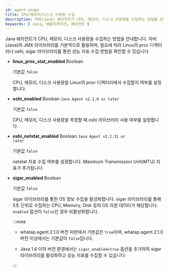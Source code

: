 ```yaml
---
id: agent-usage
title: CPU/메모리/디스크 사용량 수집
description: 자바(Java) 에이전트가 CPU, 메모리, 디스크 사용량을 수집하는 방법을 안내합니다. 자바(Java)의 JMX 라이브러리를 기본적으로 활용하며, 필요에 따라 Linux의 proc 디렉터리나 oshi, sigar 라이브러리를 통한 성능 지표 수집 방법을 확인할 수 있습니다.
keywords: [ Java, 애플리케이션, 에이전트 ]
---
```


Java 에이전트가 CPU, 메모리, 디스크 사용량을 수집하는 방법을 안내합니다. 자바(Java)의 JMX 라이브러리를 기본적으로 활용하며, 필요에 따라 Linux의 proc 디렉터리나 oshi, sigar 라이브러리를 통한 성능 지표 수집 방법을 확인할 수 있습니다.

* **linux_proc_stat_enabled** <span class='type'>Boolean</span>

  기본값 `false`

  CPU, 메모리, 디스크 사용량을 Linux의 *proc* 디렉터리에서 수집할지 여부를 설정합니다.

* **oshi_enabled** <span class='type'>Boolean</span> <code class="my">Java Agent v2.1.0 or later</code>

  기본값 `false`

  CPU, 메모리, 디스크 사용량을 측정할 때 oshi 라이브러리 사용 여부를 설정합니다.

* **oshi_netstat_enabled** <span class='type'>Boolean</span> <code class="my">Java Agent v2.2.31 or later</code>

  기본값 `false`

  netstat 지표 수집 여부를 설정합니다. Maximum Transmission Unit(MTU) 지표가 추가됩니다.

* **sigar_enabled** <span class='type'>Boolean</span>

  기본값 `false`

  sigar 라이브러리를 통한 OS 정보 수집을 활성화합니다. sigar 라이브러리를 통해 5초 단위로 수집하는 CPU, Memory, Disk 등의 OS 자원 데이터가 해당합니다. `enabled` 옵션이 `false`인 경우 비활성화합니다.

  :::note

  * whatap.agent.2.1.0 버전 미만에서 기본값은 `true`이며, whatap.agent.2.1.0 버전 이상에서는 기본값이 `false`입니다.

  * Java 1.6 이하 버전 환경에서는 `sigar_enabled=true` 옵션을 추가하여 sigar 라이브러리를 활성화하고 성능 지표를 수집할 수 있습니다.

  :::